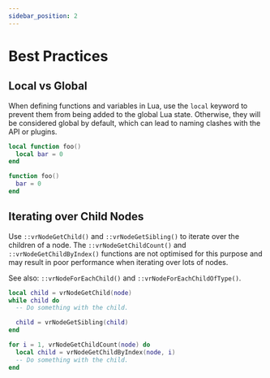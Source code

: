 ```yaml
---
sidebar_position: 2
---
```



# Best Practices

## Local vs Global

When defining functions and variables in Lua, use the `local` keyword to prevent them from being added to the global Lua state. Otherwise, they will be considered global by default, which can lead to naming clashes with the API or plugins.

<Tabs>
<TabItem value="good" label="Good" attributes={{className: styles.green}}>

```lua
local function foo()
  local bar = 0
end
```

</TabItem>
<TabItem value="bad" label="Bad" attributes={{className: styles.red}}>

```lua
function foo()
  bar = 0
end
```

</TabItem>
</Tabs>

## Iterating over Child Nodes

Use `::vrNodeGetChild()` and `::vrNodeGetSibling()` to iterate over the children of a node. The `::vrNodeGetChildCount()` and `::vrNodeGetChildByIndex()` functions are not optimised for this purpose and may result in poor performance when iterating over lots of nodes.

See also: `::vrNodeForEachChild()` and `::vrNodeForEachChildOfType()`.

<Tabs>
<TabItem value="good" label="Good" attributes={{className: styles.green}}>

```lua
local child = vrNodeGetChild(node)
while child do
  -- Do something with the child.

  child = vrNodeGetSibling(child)
end
```

</TabItem>
<TabItem value="bad" label="Bad" attributes={{className: styles.red}}>

```lua
for i = 1, vrNodeGetChildCount(node) do
  local child = vrNodeGetChildByIndex(node, i)
  -- Do something with the child.
end
```

</TabItem>
</Tabs>
